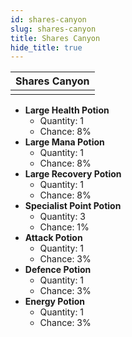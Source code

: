 ---
id: shares-canyon
slug: shares-canyon
title: Shares Canyon
hide_title: true
---


| Shares Canyon |
| :------------: |
| <MapIcon iconId="135"/> |

- **Large Health Potion**
	- Quantity: 1
	- Chance: 8%
- **Large Mana Potion**
	- Quantity: 1
	- Chance: 8%
- **Large Recovery Potion**
	- Quantity: 1
	- Chance: 8%
- **Specialist Point Potion**
	- Quantity: 3
	- Chance: 1%
- **Attack Potion**
	- Quantity: 1
	- Chance: 3%
- **Defence Potion**
	- Quantity: 1
	- Chance: 3%
- **Energy Potion**
	- Quantity: 1
	- Chance: 3%

